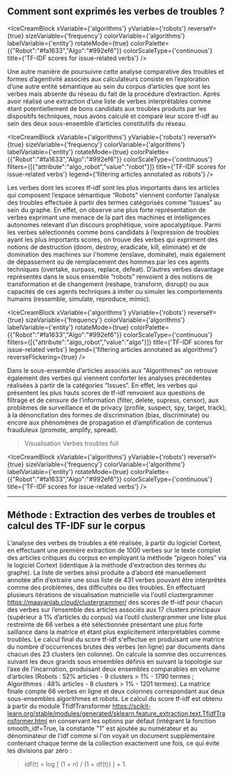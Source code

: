 
## Comment sont exprimés les verbes de troubles ? 

<IceCreamBlock 
  xVariable={'algorithms'} 
  yVariable={'robots'} 
  reverseY={true} 
  sizeVariable={'frequency'} 
  colorVariable={'algorithms'} 
  labelVariable={'entity'} 
  rotateMode={true} 
  colorPalette={{"Robot":"#fa1633","Algo":"#992ef6"}}
  colorScaleType={'continuous'}
  title={'TF-IDF scores for issue-related verbs'} 
/>

Une autre manière de poursuivre cette analyse comparative des troubles et formes d’agentivité associés aux calculateurs consiste en l’exploration d’une autre entité sémantique au sein du corpus d’articles que sont les verbes mais absente du réseau du fait de la procédure d’extraction. Après avoir réalisé une extraction d’une liste de verbes interprétables comme étant potentiellement de bons candidats aux troubles produits par les dispositifs techniques, nous avons calculé et comparé leur score tf-idf  au sein des deux sous-ensemble d’articles constitutifs du réseau.

<IceCreamBlock 
  xVariable={'algorithms'} 
  yVariable={'robots'} 
  reverseY={true} 
  sizeVariable={'frequency'} 
  colorVariable={'algorithms'} 
  labelVariable={'entity'} 
  rotateMode={true} 
  colorPalette={{"Robot":"#fa1633","Algo":"#992ef6"}}
  colorScaleType={'continuous'} 
  filters={[{"attribute":"algo_robot","value":"robot"}]}
  title={'TF-IDF scores for issue-related verbs'} 
  legend={'filtering articles annotated as robots'}
/>

Les verbes dont les scores tf-idf sont les plus importants dans les articles qui composent l’espace sémantique “Robots” viennent conforter l’analyse des troubles effectuée à partir des termes catégorisés comme “Issues” au sein du graphe. En effet, on observe une plus forte représentation de verbes exprimant une menace de la part des machines et intelligences autonomes relevant d’un discours prophétique, voire apocalyptique. Parmi les verbes sélectionnés comme bons candidats à l’expression de troubles ayant les plus importants scores, on trouve des verbes qui expriment des notions de destruction (doom, destroy, eradicate, kill, eliminate) et de domination des machines sur l'homme (enslave, dominate), mais également de  dépassement ou de remplacement des hommes par les ces agents techniques (overtake, surpass, replace, defeat). D’autres verbes davantage représentés dans le sous ensemble “robots” renvoient à des notions de transformation et de changement (reshape, transform, disrupt) ou aux capacités de ces agents techniques à imiter ou simuler les comportements humains (ressemble, simulate, reproduce, mimic).

<IceCreamBlock 
  xVariable={'algorithms'} 
  yVariable={'robots'} 
  reverseY={true} 
  sizeVariable={'frequency'} 
  colorVariable={'algorithms'} 
  labelVariable={'entity'} 
  rotateMode={true} 
  colorPalette={{"Robot":"#fa1633","Algo":"#992ef6"}} 
  colorScaleType={'continuous'} 
  filters={[{"attribute":"algo_robot","value":"algo"}]} 
  title={'TF-IDF scores for issue-related verbs'} 
  legend={'filtering articles annotated as algorithms'} 
  reverseFlickering={true}
/>

Dans le sous-ensemble d’articles associés aux "Algorithmes" on retrouve également des verbes qui viennent conforter les analyses précédentes réalisées à partir de la catégories “Issues”. En effet, les verbes qui présentent les plus hauts scores de tf-idf renvoient aux questions de filtrage et de censure de l’information (filter, delete, supress, censor), aux problèmes de surveillance et de privacy (profile, suspect, spy, target, track), à la dénoncitation des formes de discrimination (bias, discriminate) ou encore aux phénomènes de propagation et d’amplification de contenus frauduleux (promote, amplify, spread). 

>Visualisation Verbes troubles full

<IceCreamBlock 
  xVariable={'algorithms'} 
  yVariable={'robots'} 
  reverseY={true} 
  sizeVariable={'frequency'} 
  colorVariable={'algorithms'} 
  labelVariable={'entity'} 
  rotateMode={true} 
  colorPalette={{"Robot":"#fa1633","Algo":"#992ef6"}}
  colorScaleType={'continuous'}
  title={'TF-IDF scores for issue-related verbs'} 
/>

---

## Méthode : Extraction des verbes de troubles et calcul des TF-IDF sur le corpus

L’analyse des verbes de troubles a été réalisée, à partir du logiciel Cortext, en effectuant une première extraction de 1000 verbes sur le texte complet des articles critiques du corpus en employant la méthode “pigeon holes” via le logiciel Cortext (identique à la méthode d'extraction des termes du graphe).
La liste de verbes ainsi produite a d’abord été manuellement annotée afin d’extraire une sous liste de 431 verbes pouvant être interprétés comme des problèmes, des difficultés ou des troubles. En effectuant plusieurs itérations de visualisation matricielle via l'outil clustergrammer https://maayanlab.cloud/clustergrammer/ des scores de tf-idf pour chacun des verbes sur l’ensemble des articles associés aux 17 clusters principaux (supérieur à 1% d’articles du corpus) via l’outil clustergrammer une liste plus restreinte de 66 verbes a été sélectionnée présentant une plus forte saillance dans la matrice et étant plus explicitement interprétables comme troubles.
Le calcul final du score tf-idf s'effectue en produisant une matrice du nombre d'occurrences brutes des verbes (en ligne) par documents dans chacun des 23 clusters (en colonne). On calcule la somme des occurrences suivant les deux grands sous ensembles définis en suivant la topologie sur l’axe de l’incarnation, produisant deux ensembles comparables en volume d’articles (Robots : 52% articles - 9 clusters > 1% - 1790 termes ; Algorithmes : 48% articles - 8 clusters > 1% - 1201 termes).
La matrice finale compte 66 verbes en ligne et deux colonnes correspondant aux deux sous-ensembles algorithmes et robots. Le calcul du score tf-idf est obtenu à partir du module TfidfTransformer https://scikit-learn.org/stable/modules/generated/sklearn.feature_extraction.text.TfidfTransformer.html en conservant les options par défaut (intégrant la fonction smooth_idf=True, la constante "1" est ajoutée au numérateur et au dénominateur de l'idf comme si l'on voyait un document supplémentaire contenant chaque terme de la collection exactement une fois, ce qui évite les divisions par zéro : 
>idf(t) = log [ (1 + n) / (1 + df(t)) ] + 1.

